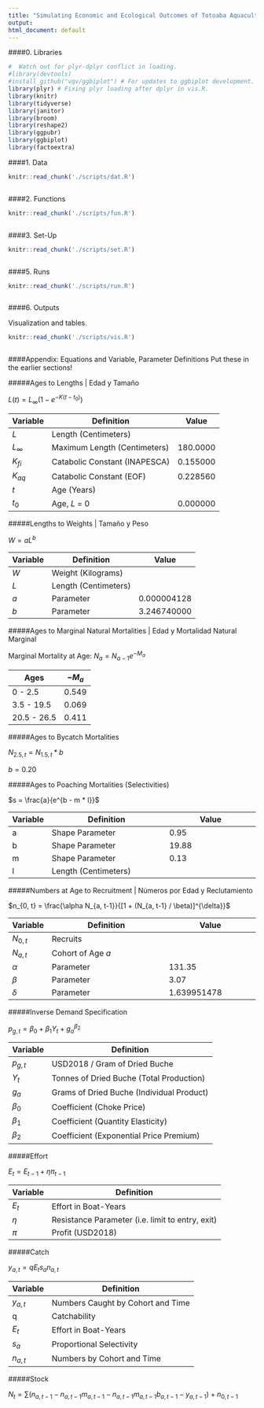 ```yaml
---
title: "Simulating Economic and Ecological Outcomes of Totoaba Aquaculture"
output:
html_document: default
---
```


####0. Libraries

```r

#  Watch out for plyr-dplyr conflict in loading.
#library(devtools)
#install_github("vqv/ggbiplot") # For updates to ggbiplot development.
library(plyr) # Fixing plyr loading after dplyr in vis.R.
library(knitr)
library(tidyverse)
library(janitor)
library(broom)
library(reshape2)
library(ggpubr)
library(ggbiplot)
library(factoextra)

```

####1. Data

```r
knitr::read_chunk('./scripts/dat.R')
```

```r
```

####2. Functions

```r

knitr::read_chunk('./scripts/fun.R')

```

```r
```

####3. Set-Up

```r

knitr::read_chunk('./scripts/set.R')

```

```r
```


####5. Runs

```r
knitr::read_chunk('./scripts/run.R')
```

```r
```

####6. Outputs

Visualization and tables.

```r
knitr::read_chunk('./scripts/vis.R')
```

```r
```

####Appendix: Equations and Variable, Parameter Definitions
Put these in the earlier sections!

#####Ages to Lengths | Edad y Tamaño

$L(t) = L_\infty ( 1 - e^{ - K ( t - t_0 )})$

Variable   | Definition                   | Value
---------- | ---------------------------  | ---------
*L*        | Length (Centimeters)         | 
$L_\infty$ | Maximum Length (Centimeters) | 180.0000
$K_{fi}$   | Catabolic Constant (INAPESCA)| 0.155000
$K_{aq}$   | Catabolic Constant (EOF)     | 0.228560
*t*        | Age (Years)                  | 
$t_0$      | Age, *L* = 0                 | 0.000000

#####Lengths to Weights | Tamaño y Peso

$W = aL^b$

Variable   | Definition                  | Value
---------- | --------------------------- | -------
*W*        | Weight (Kilograms)          |
*L*        | Length (Centimeters)        |
*a*        | Parameter                   | 0.000004128
*b*        | Parameter                   | 3.246740000

#####Ages to Marginal Natural Mortalities | Edad y Mortalidad Natural Marginal

Marginal Mortality at Age:
$N_a = N_{a-1}e^{-M_a}$

Ages        | $-M_a$ 
----------- | -----------
0 - 2.5     | 0.549
3.5 - 19.5  | 0.069
20.5 - 26.5 | 0.411

#####Ages to Bycatch Mortalities

$N_{2.5, t} = N_{1.5, t} * b$

$b = 0.20$

#####Ages to Poaching Mortalities (Selectivities)

$s = \frac{a}{e^{b - m * l}}$

Variable   | Definition                          | Value
---------- | ----------------------------------- | ---------------------------
a          | Shape Parameter                     | 0.95
b          | Shape Parameter                     | 19.88
m          | Shape Parameter                     | 0.13
l          | Length (Centimeters)                |


#####Numbers at Age to Recruitment | Números por Edad y Reclutamiento

$n_{0, t} = \frac{\alpha N_{a, t-1}}{[1 + (N_{a, t-1} / \beta)]^{\delta}}$

Variable   | Definition                          | Value
---------- | ----------------------------------- | ---------------------------
$N_{0, t}$ | Recruits                            |
$N_{a, t}$ | Cohort of Age *a*                   |
$\alpha$   | Parameter                           | 131.35
$\beta$    | Parameter                           | 3.07
$\delta$   | Parameter                           | 1.639951478


#####Inverse Demand Specification

$p_{g, t} = \beta_0 + \beta_1Y_t + g_{a}^{\beta_2}$

Variable   | Definition                                
---------- | -----------------------------------------
$p_{g, t}$ | USD2018 / Gram of Dried Buche            
$Y_t$      | Tonnes of Dried Buche (Total Production)
$g_{a}$    | Grams of Dried Buche (Individual Product)
$\beta_0$  | Coefficient (Choke Price)
$\beta_1$  | Coefficient (Quantity Elasticity)
$\beta_2$  | Coefficient (Exponential Price Premium)

#####Effort

$E_{t} = E_{t - 1} + \eta\pi_{t-1}$

Variable   | Definition                               
---------- | -----------------------------------------
$E_t$      | Effort in Boat-Years
$\eta$     | Resistance Parameter (i.e. limit to entry, exit)
$\pi$      | Profit (USD2018)

#####Catch

$y_{a, t} = qE_ts_{a}n_{a, t}$

Variable        | Definition                               
--------------- | -----------------------------------------
$y_{a, t}$      | Numbers Caught by Cohort and Time
q               | Catchability
$E_t$           | Effort in Boat-Years
$s_a$           | Proportional Selectivity
$n_{a, t}$      | Numbers by Cohort and Time

#####Stock

$N_t = \sum (n_{a, t - 1} - n_{a, t - 1}m_{a, t - 1} - n_{a, t - 1}m_{a, t - 1}b_{a, t - 1} - y_{a, t - 1}) + n_{0, t - 1}$
